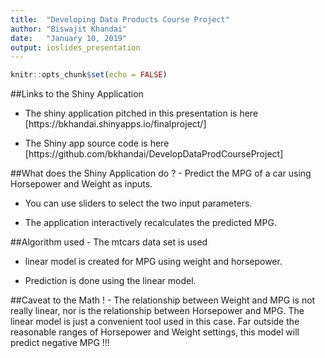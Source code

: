---
title:  "Developing Data Products Course Project"
author: "Biswajit Khandai"
date:   "January 10, 2019"
output: ioslides_presentation
---

```{r setup, include=FALSE}
knitr::opts_chunk$set(echo = FALSE)
```

##Links to the Shiny Application

- The shiny application pitched in this presentation is here [https://bkhandai.shinyapps.io/finalproject/]

- The Shiny app source code is here [https://github.com/bkhandai/DevelopDataProdCourseProject]

##What does the Shiny Application do ?
- Predict the MPG of a car using Horsepower and Weight as inputs.

- You can use sliders to select the two input parameters.

- The application interactively recalculates the predicted MPG.

##Algorithm used
- The mtcars data set is used

- linear model is created for MPG using weight and horsepower.

- Prediction is done using the linear model.


##Caveat to the Math !
- The relationship between Weight and MPG is not really linear, nor is the relationship between Horsepower and MPG. The linear model is just a convenient tool used in this case. Far outside the reasonable ranges of Horsepower and Weight settings, this model will predict negative MPG !!!



